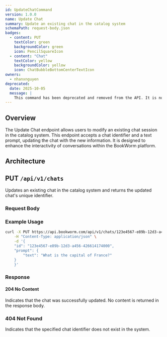 ```yaml
---
id: UpdateChatCommand
version: 1.0.0
name: Update Chat
summary: Update an existing chat in the catalog system
schemaPath: request-body.json
badges:
  - content: PUT
    textColor: green
    backgroundColor: green
    icon: PencilSquareIcon
  - content: "Chat"
    textColor: yellow
    backgroundColor: yellow
    icon: ChatBubbleBottomCenterTextIcon
owners:
  - nhanxnguyen
deprecated:
  date: 2025-10-05
  message: |
    This command has been deprecated and removed from the API. It is no longer available for use.
---
```


## Overview

The Update Chat endpoint allows users to modify an existing chat session in the catalog system. This endpoint accepts a chat identifier and a text prompt, updating the chat with the new information. It is designed to enhance the interactivity of conversations within the BookWorm platform.

## Architecture

<NodeGraph />

## PUT `/api/v1/chats`

Updates an existing chat in the catalog system and returns the updated chat's unique identifier.

### Request Body

<SchemaViewer file="request-body.json" maxHeight="500" id="request-body" />

### Example Usage

```bash
curl -X PUT https://api.bookworm.com/api/v1/chats/123e4567-e89b-12d3-a456-426614174000 \
	-H "Content-Type: application/json" \
	-d '{
    "id": "123e4567-e89b-12d3-a456-426614174000",
    "prompt": {
    	"text": "What is the capital of France?"
    }
	}'
```

### Response

#### <span className="text-green-500">204 No Content</span>

Indicates that the chat was successfully updated. No content is returned in the response body.

### <span className="text-red-500">404 Not Found</span>

Indicates that the specified chat identifier does not exist in the system.
